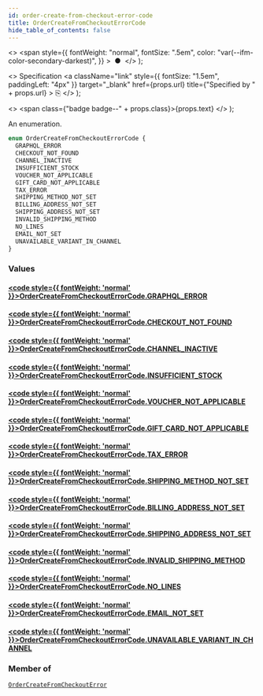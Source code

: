 ```yaml
---
id: order-create-from-checkout-error-code
title: OrderCreateFromCheckoutErrorCode
hide_table_of_contents: false
---
```


  <>
    <span
      style={{
        fontWeight: "normal",
        fontSize: ".5em",
        color: "var(--ifm-color-secondary-darkest)",
      }}
    >
      &nbsp;●&nbsp;
    </span>
  </>
);

  <>
    Specification
    <a
      className="link"
      style={{ fontSize: "1.5em", paddingLeft: "4px" }}
      target="\_blank"
      href={props.url}
      title={"Specified by " + props.url}
    >
      ⎘
    </a>
  </>
);

  <>
    <span class={"badge badge--" + props.class}>{props.text}</span>
  </>
);

An enumeration.

```graphql
enum OrderCreateFromCheckoutErrorCode {
  GRAPHQL_ERROR
  CHECKOUT_NOT_FOUND
  CHANNEL_INACTIVE
  INSUFFICIENT_STOCK
  VOUCHER_NOT_APPLICABLE
  GIFT_CARD_NOT_APPLICABLE
  TAX_ERROR
  SHIPPING_METHOD_NOT_SET
  BILLING_ADDRESS_NOT_SET
  SHIPPING_ADDRESS_NOT_SET
  INVALID_SHIPPING_METHOD
  NO_LINES
  EMAIL_NOT_SET
  UNAVAILABLE_VARIANT_IN_CHANNEL
}
```

### Values

#### [<code style={{ fontWeight: 'normal' }}>OrderCreateFromCheckoutErrorCode.<b>GRAPHQL_ERROR</b></code>](#)

>

#### [<code style={{ fontWeight: 'normal' }}>OrderCreateFromCheckoutErrorCode.<b>CHECKOUT_NOT_FOUND</b></code>](#)

>

#### [<code style={{ fontWeight: 'normal' }}>OrderCreateFromCheckoutErrorCode.<b>CHANNEL_INACTIVE</b></code>](#)

>

#### [<code style={{ fontWeight: 'normal' }}>OrderCreateFromCheckoutErrorCode.<b>INSUFFICIENT_STOCK</b></code>](#)

>

#### [<code style={{ fontWeight: 'normal' }}>OrderCreateFromCheckoutErrorCode.<b>VOUCHER_NOT_APPLICABLE</b></code>](#)

>

#### [<code style={{ fontWeight: 'normal' }}>OrderCreateFromCheckoutErrorCode.<b>GIFT_CARD_NOT_APPLICABLE</b></code>](#)

>

#### [<code style={{ fontWeight: 'normal' }}>OrderCreateFromCheckoutErrorCode.<b>TAX_ERROR</b></code>](#)

>

#### [<code style={{ fontWeight: 'normal' }}>OrderCreateFromCheckoutErrorCode.<b>SHIPPING_METHOD_NOT_SET</b></code>](#)

>

#### [<code style={{ fontWeight: 'normal' }}>OrderCreateFromCheckoutErrorCode.<b>BILLING_ADDRESS_NOT_SET</b></code>](#)

>

#### [<code style={{ fontWeight: 'normal' }}>OrderCreateFromCheckoutErrorCode.<b>SHIPPING_ADDRESS_NOT_SET</b></code>](#)

>

#### [<code style={{ fontWeight: 'normal' }}>OrderCreateFromCheckoutErrorCode.<b>INVALID_SHIPPING_METHOD</b></code>](#)

>

#### [<code style={{ fontWeight: 'normal' }}>OrderCreateFromCheckoutErrorCode.<b>NO_LINES</b></code>](#)

>

#### [<code style={{ fontWeight: 'normal' }}>OrderCreateFromCheckoutErrorCode.<b>EMAIL_NOT_SET</b></code>](#)

>

#### [<code style={{ fontWeight: 'normal' }}>OrderCreateFromCheckoutErrorCode.<b>UNAVAILABLE_VARIANT_IN_CHANNEL</b></code>](#)

>

### Member of

[`OrderCreateFromCheckoutError`](../../../developer/api-reference/objects/order-create-from-checkout-error) <Badge class="secondary" text="object"/>
